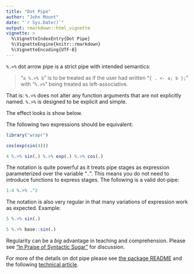 ```yaml
---
title: "Dot Pipe"
author: "John Mount"
date: "`r Sys.Date()`"
output: rmarkdown::html_vignette
vignette: >
  %\VignetteIndexEntry{Dot Pipe}
  %\VignetteEngine{knitr::rmarkdown}
  %\VignetteEncoding{UTF-8}
---
```


`%.>%` dot arrow pipe is a strict pipe with intended semantics:


>  "`a %.>% b`" is to be treated
>  as if the user had written "`{ . <- a; b };`"
>  with "`%.>%`" being treated as left-associative.

That is: `%.>%` does not alter any function arguments that are not explicitly named.  `%.>%` is designed to be explicit and simple.

The effect looks is show below.

The following two expressions should be equivalent:

```r
library("wrapr")

cos(exp(sin(4)))

4 %.>% sin(.) %.>% exp(.) %.>% cos(.)
```

The notation is quite powerful as it treats pipe stages as expression parameterized over the variable 
"`.`".  This means you do not need to introduce functions to express stages.  The following is 
a valid dot-pipe:

```r
1:4 %.>% .^2 
```

The notation is also very regular in that many variations of expression work as expected.  Example:

```r
5 %.>% sin(.)

5 %.>% base::sin(.)
```


Regularity can be a *big* advantage in teaching and comprehension. Please see ["In Praise of Syntactic Sugar"](http://www.win-vector.com/blog/2017/07/in-praise-of-syntactic-sugar/) for discussion.

For more of the details on dot pipe please see [the package README](https://github.com/WinVector/wrapr) and the following [technical article](https://github.com/WinVector/wrapr/blob/master/extras/wrapr_pipe.pdf).
